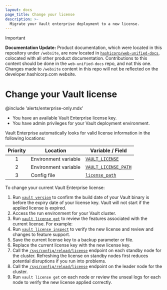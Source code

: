 ```yaml
---
layout: docs
page_title: Change your license
description: >-
  Migrate your Vault enterprise deployment to a new license.
---
```


> [!IMPORTANT]  
> **Documentation Update:** Product documentation, which were located in this repository under `/website`, are now located in [`hashicorp/web-unified-docs`](https://github.com/hashicorp/web-unified-docs), colocated with all other product documentation. Contributions to this content should be done in the `web-unified-docs` repo, and not this one. Changes made to `/website` content in this repo will not be reflected on the developer.hashicorp.com website.

# Change your Vault license

@include 'alerts/enterprise-only.mdx'

<Tip title="Assumptions">

  - You have an available Vault Enterprise license key.
  - You have admin privileges for your Vault deployment environment.

</Tip>

Vault Enterprise automatically looks for valid license information in the
following locations:

Priority | Location             | Variable / Field
:------: | -------------------- | ----------------
1        | Environment variable | [`VAULT_LICENSE`](/vault/docs/commands#global-vault_license_path)
2        | Environment variable | [`VAULT_LICENSE_PATH`](/vault/docs/commands#global-vault_license)
3        | Config file          | [`license_path`](/vault/docs/configuration#license_path)


To change your current Vault Enterprise license:

1. Run [`vault version`](/vault/docs/commands/version#version) to confirm the
   build date of your Vault binary is before the expiry date of your license
   key. Vault will not start if the applied license is expired.
1. Access the run environment for your Vault cluster.
1. Run [`vault license get`](/vault/docs/commands/license/get) to review the
   features associated with the current license. For example:
1. Run [`vault license inspect`](/vault/docs/commands/license/inspect)
   to verify the new license and review and changes to feature support.
1. Save the current license key to a backup parameter or file.
1. Replace the current license key with the new license key.
1. Call the
   [`/sys/config/reload/license`](/vault/api-docs/system/config-reload#reload-license-file)
   endpoint on each standby node for the cluster. Refreshing the license on
   standby nodes first reduces potential disruptions if you run into problems.
1. Call the
   [`/sys/config/reload/license`](/vault/api-docs/system/config-reload#reload-license-file)
   endpoint on the leader node for the cluster.
1. Run `vault license get` on each node or review the unseal logs for each node
   to verify the new license applied correctly.